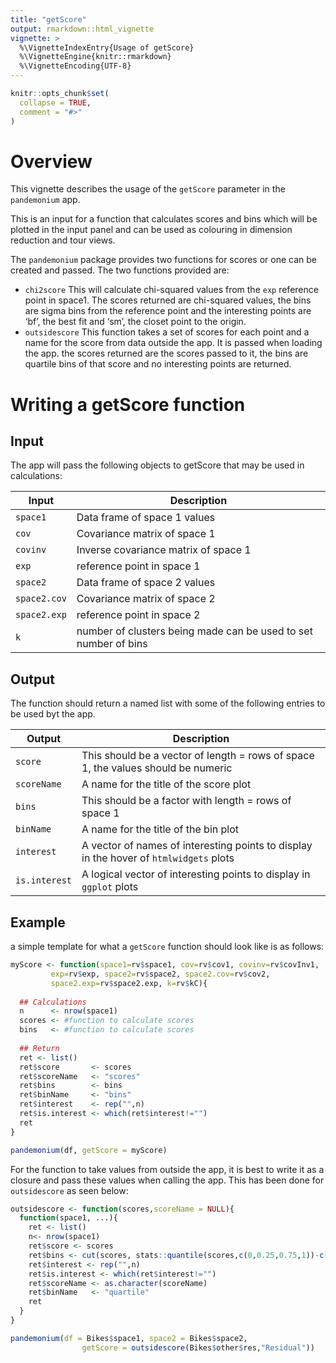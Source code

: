```yaml
---
title: "getScore"
output: rmarkdown::html_vignette
vignette: >
  %\VignetteIndexEntry{Usage of getScore}
  %\VignetteEngine{knitr::rmarkdown}
  %\VignetteEncoding{UTF-8}
---
```


```r
knitr::opts_chunk$set(
  collapse = TRUE,
  comment = "#>"
)
```

# Overview
This vignette describes the usage of the `getScore` parameter in the `pandemonium` app.

This is an input for a function that calculates scores and bins which will be plotted in the input panel and can be used as colouring in dimension reduction and tour views.

The `pandemonium` package provides two functions for scores or one can be created and passed.
The two functions provided are:

* `chi2score` This will calculate chi-squared values from the `exp` reference point in space1. The scores returned are chi-squared values, the bins are sigma bins from the reference point and the interesting points are 'bf', the best fit and 'sm', the closet point to the origin.
* `outsidescore` This function takes a set of scores for each point and a name for the score from data outside the app. It is passed when loading the app. the scores returned are the scores passed to it, the bins are quartile bins of that score and no interesting points are returned.


# Writing a getScore function
## Input
The app will pass the following objects to getScore that may be used in calculations:

| Input | Description |
|------|-------------------------------------|
| `space1` | Data frame of space 1 values |
| `cov` | Covariance matrix of space 1 |
| `covinv` | Inverse covariance matrix of space 1 |
| `exp` | reference point in space 1 | 
| `space2` | Data frame of space 2 values |
| `space2.cov` | Covariance matrix of space 2 |
| `space2.exp` | reference point in space 2 | 
| `k` | number of clusters being made can be used to set number of bins |

## Output
The function should return a named list with some of the following entries to be used byt the app.

| Output | Description |
|------|-------------------------------------|
| `score` | This should be a vector of length = rows of space 1, the values should be numeric |
| `scoreName` | A name for the title of the score plot |
| `bins` | This should be a factor with length = rows of space 1 |
| `binName` | A name for the title of the bin plot |
| `interest` | A vector of names of interesting points to display in the hover of `htmlwidgets` plots |
| `is.interest` | A logical vector of interesting points to display in `ggplot` plots |

## Example
a simple template for what a `getScore` function should look like is as follows:

```r
myScore <- function(space1=rv$space1, cov=rv$cov1, covinv=rv$covInv1,
         exp=rv$exp, space2=rv$space2, space2.cov=rv$cov2, 
         space2.exp=rv$space2.exp, k=rv$kC){
  
  ## Calculations
  n      <- nrow(space1)
  scores <- #function to calculate scores
  bins   <- #function to calculate scores
  
  ## Return
  ret <- list()
  ret$score       <- scores
  ret$scoreName   <- "scores"
  ret$bins        <- bins
  ret$binName     <- "bins"
  ret$interest    <- rep("",n)
  ret$is.interest <- which(ret$interest!="")
  ret
}

pandemonium(df, getScore = myScore)
```

For the function to take values from outside the app, it is best to write it as a closure and pass these values when calling the app. This has been done for `outsidescore` as seen below:

```r
outsidescore <- function(scores,scoreName = NULL){
  function(space1, ...){
    ret <- list()
    n<- nrow(space1)
    ret$score <- scores
    ret$bins <- cut(scores, stats::quantile(scores,c(0,0.25,0.75,1))-c(1,0,0,0), labels=c("lower","inner","upper"))
    ret$interest <- rep("",n)
    ret$is.interest <- which(ret$interest!="")
    ret$scoreName <- as.character(scoreName)
    ret$binName   <- "quartile"
    ret
  }
}

pandemonium(df = Bikes$space1, space2 = Bikes$space2, 
                getScore = outsidescore(Bikes$other$res,"Residual"))
```
